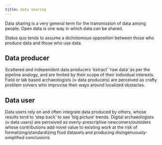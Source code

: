 ```yaml
---
title: data sharing
---
```


Data sharing is a very general term for the transmission of data among people.
Open data is one way in which data can be shared. 

Status quo tends to assume a dichotomous opposition between those who produce data and those who use data. 

## Data producer
Scattered and independent data producers 'extract' 'raw data' as per the pipeline analogy, and are limited by their scope of their individual interests.
Field or lab based archaeologists (≈ data producers) are perceived as crafty problem solvers who improvise their ways around localized obstacles. 

## Data user
Data users rely on and often integrate data produced by others, whose results tend to 'step back' to see 'big picture' trends.
Digital archaeologists (≈ data users) are perceived as overly-prescriptive newcomers/outsiders whose contributions add novel value to existing work at the risk of formalizing/standardizing fluid datasets and producing disingenuously-simplified conclusions. 
